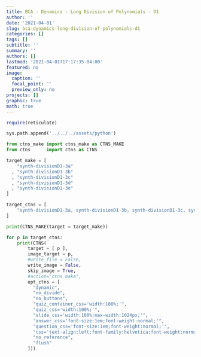 ```yaml
---
title: BCA - Dynamics - Long Division of Polynomials - D1
author: ''
date: '2021-04-01'
slug: bca-dynamics-long-division-of-polynomials-d1
categories: []
tags: []
subtitle: ''
summary: ''
authors: []
lastmod: '2021-04-01T17:17:35-04:00'
featured: no
image:
  caption: ''
  focal_point: ''
  preview_only: no
projects: []
graphic: true
math: true
---
```

```r
require(reticulate)
```

```python
sys.path.append('../../../assets/python')

from ctns_make import ctns_make as CTNS_MAKE
from ctns      import ctns as CTNS
```

```python
target_make = [
    "synth-divisionD1-3a"
  , "synth-divisionD1-3b"
  , "synth-divisionD1-3c"
  , "synth-divisionD1-3d"
  , "synth-divisionD1-3e"
]

target_ctns = [
    "synth-divisionD1-3a, synth-divisionD1-3b, synth-divisionD1-3c, synth-divisionD1-3d, synth-divisionD1-3e"
]

print(CTNS_MAKE(target = target_make))
```

```python

for p in target_ctns:
    print(CTNS(
        target = [ p ], 
        image_target = p,
        #write_file = False,
        write_image = False,
        skip_image = True,
        #action="ctns_make",
        opt_ctns = [
          "dynamic",
          "no_divide",
          "no_buttons",
          "quiz_container_css='width:100%;'",
          "quiz_css='width:100%;'",
          "slide_css='width:100%;max-width:1024px;'",
          "answer_css='font-size:1em;font-weight:normal;'",
          "question_css='font-size:1em;font-weight:normal;'",
          "css='text-align:left;font-family:helvetica;font-weight:normal;font-size:120%;color:rgb(77,77,77);'",
          "no_reference",
          "flush"
        ]))
```
